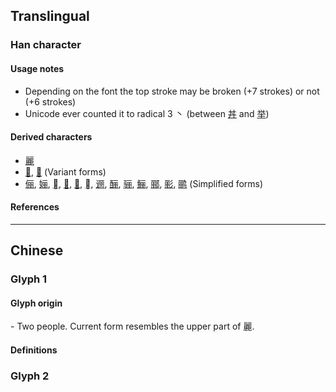 {{also|麗}}
{{character info}}
{{character info|0x2F800}}
==Translingual==
{{stroke order|strokes=7}}

===Han character===
{{Han char|rn=1|rad=一|as=06|sn=7|four=10227|canj=MBIB|ids=⿱一⿰⿵冂丶⿵冂丶<small>(G)</small>,⿰⿱一⿵冂丶⿱一⿵冂丶<small>(HT)</small>}}

====Usage notes====
* Depending on the font the top stroke may be broken (+7 strokes) or not (+6 strokes)
* Unicode ever counted it to radical 3 丶 (between [[丼]] and [[举]])

====Derived characters====
* [[麗]]
* [[𣶇]], [[婯]] (Variant forms)
* [[俪]], [[㛤]], [[𰸐]], [[𪲔]], [[𫄥]], [[𰳼]], [[逦]], [[酾]], [[骊]], [[鲡]], [[郦]], [[彨]], [[鹂]] (Simplified forms)

====References====
{{Han ref|kx=0081.040|dkj=00059|dj=0164.060|hdz=10021.030|uh=4E3D|ud=20029}}
{{Han ref|uh=2F800}}

----

==Chinese==

===Glyph 1===
{{Han-glyphref|⿰⿱一⿵冂丶⿱一⿵冂丶}}

====Glyph origin====
{{Han etym}}
{{liushu|ic}} - Two people. Current form resembles the upper part of 麗.

====Definitions====
{{zh-see|麗|a}}

===Glyph 2===
{{Han-glyphref|⿱一⿰⿵冂丶⿵冂丶}}
{{zh-see|麗|s}}